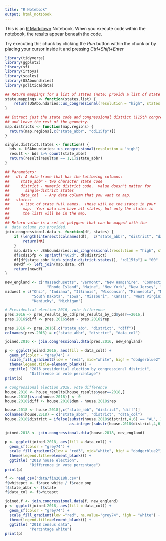 ```yaml
---
title: "R Notebook"
output: html_notebook
---
```


This is an [R Markdown](http://rmarkdown.rstudio.com) Notebook. When you execute code within the notebook, the results appear beneath the code. 

Try executing this chunk by clicking the *Run* button within the chunk or by placing your cursor inside it and pressing *Ctrl+Shift+Enter*. 

```r
library(tidyverse)
library(ggplot2)
library(sf)
library(irtoys)
library(scales)
library(USAboundaries)
library(politicaldata)
```


```r
## Return mappings for a list of states (note: provide a list of state names)
state.mappings <- function(states.list) {
    return(USAboundaries::us_congressional(resolution = "high", states = states.list))
}

## Extract just the state code and congressional district (115th congress)
## and leave the rest of the geometry.
map.districts <- function(map.regions) {
  return(map.regions[,c("state_abbr", "cd115fp")])
}

single.district.states <- function() {
  bds <- USAboundaries::us_congressional(resolution = "high")
  result <- bds %>% count(state_abbr)
  return(result[result$n == 1,1]$state_abbr)
}

## Parameters:
##   df: A data frame that has the following columns:
##     state_abbr - two character state code
##     district - numeric district code.  value doesn't matter for
##       single-district states
##     data_col   - Any data column that you want to map.
##   states:
##     A list of state full names.  These will be the states in your
##      map.  Your data can have all states, but only the states in
##      the lists will be in the map.
##
## Return value is a set of polygons that can be mapped with the
#  data column you provided.
join.congressional.data <- function(df, states) {
    if (length(intersect(colnames(df),  c("state_abbr", "district", "data_col")))!=3) {
        return(NA)
    }
    map.data <- USAboundaries::us_congressional(resolution = "high", states =states)
    df$cd115fp <- sprintf("%02d", df$district)
    df[df$state_abbr %in% single.district.states(), "cd115fp"] = "00"
    newdf <- left_join(map.data, df)
    return(newdf)
}
```


```r
new_england <- c("Massachusetts", "Vermont", "New Hampshire", "Connecticut",
                   "Rhode Island", "Maine", "New York", "New Jersey", "Pennsylvania")
midwest = c("Ohio", "Indiana", "Illinois", "Wisconsin", "Minnesota", "North Dakota",
            "South Dakota", "Iowa", "Missouri", "Kansas", "West Virginia", "Nebraska",
            "Kentucky", "Michigan")

# Presidential election 2016, vote difference
pres.2016 <- pres_results_by_cd[pres_results_by_cd$year==2016,]
pres.2016$diff <- pres.2016$dem - pres.2016$rep

pres.2016 <- pres.2016[,c("state_abb", "district", "diff")]
colnames(pres.2016) = c("state_abbr", "district", "data_col")

joined.2016 <- join.congressional.data(pres.2016, new_england)

p <- ggplot(joined.2016, aes(fill = data_col)) + 
  geom_sf(color = "grey74") +
  scale_fill_gradient2(low = "red3", mid="white", high = "dodgerblue2") +
  theme(legend.title=element_blank()) +
  ggtitle( "2016 presidential election by congressional district",
           "Difference in vote percentage")
print(p)
```

```r
# Congressional election 2018, vote difference
house.2018 <- house_results[house_results$year==2018,]
house.2018[is.na(house.2018)] <- 0
house.2018$diff <- house.2018$dem - house.2018$rep

house.2018 <- house.2018[,c("state_abb", "district", "diff")]
colnames(house.2018) = c("state_abbr", "district", "data_col")
house.2018$district = ifelse(substr(house.2018$district,4,6) == "AL", 1, 
                             as.integer(substr(house.2018$district,4,6)))

joined.2018 <- join.congressional.data(house.2018, new_england)

p <- ggplot(joined.2018, aes(fill = data_col)) + 
  geom_sf(color = "grey74") +
  scale_fill_gradient2(low = "red3", mid="white", high = "dodgerblue2") +
  theme(legend.title=element_blank()) +
  ggtitle( "2018 house election",
           "Difference in vote percentage")
print(p)
```



```r
f <- read_csv("data/fin2018h.csv")
f$whitepct <- f$race_white / f$race_pop
f$state_abbr <- f$state
f$data_col <- f$whitepct

joined.f <- join.congressional.data(f, new_england)
p <- ggplot(joined.2018, aes(fill = data_col)) + 
  geom_sf(color = "grey74") +
  scale_fill_gradient(low ="red", na.value="grey74", high = "white") +
  theme(legend.title=element_blank()) +
  ggtitle( "2018 census data",
           "Percentage white")
print(p)


```
